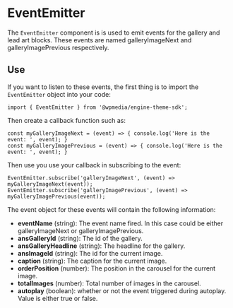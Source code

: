 
<Meta title="EventEmitter" component={EventEmitter} />

# EventEmitter

The `EventEmitter` component is is used to emit events for the gallery and lead art blocks. These events are named galleryImageNext and galleryImagePrevious respectively.

## Use

If you want to listen to these events, the first thing is to import the `EventEmitter` object into your code:

```
import { EventEmitter } from '@wpmedia/engine-theme-sdk';

```

Then create a callback function such as:

```
const myGalleryImageNext = (event) => { console.log('Here is the event: ', event); }
const myGalleryImagePrevious = (event) => { console.log('Here is the event: ', event); }
```

Then use you use your callback in subscribing to the event:

```
EventEmitter.subscribe('galleryImageNext', (event) => myGalleryImageNext(event)); 
EventEmitter.subscribe('galleryImagePrevious', (event) => myGalleryImagePrevious(event));
```

The event object for these events will contain the following information:


- **eventName** (string): The event name fired. In this case could be either galleryImageNext or galleryImagePrevious.
- **ansGalleryId** (string): The id of the gallery.
- **ansGalleryHeadline** (string): The headline for the gallery.
- **ansImageId** (string): The id for the current image.
- **caption** (string): The caption for the current image.
- **orderPosition** (number): The position in the carousel for the current image.
- **totalImages** (number): Total number of images in the carousel.
- **autoplay** (boolean): whether or not the event triggered during autoplay. Value is either true or false. 
